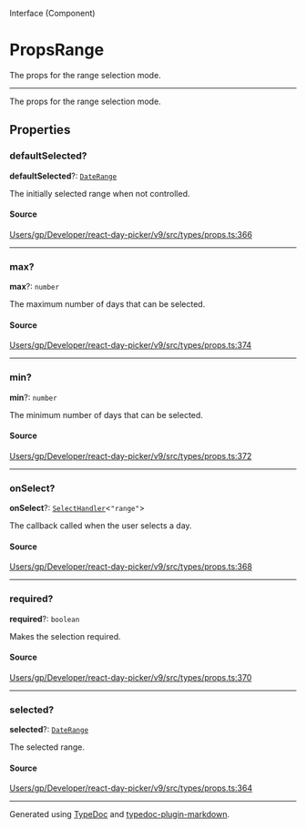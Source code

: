 <SectionTitle>Interface (Component)</SectionTitle>

# PropsRange

<Description>
The props for the range selection mode.
</Description>

---

The props for the range selection mode.

## Properties

<a id="defaultselected" name="defaultselected"></a>

### defaultSelected?

<SignatureMemberIdentifier>**defaultSelected**?: [`DateRange`](/api/next/type-aliases/DateRange.md)</SignatureMemberIdentifier>

The initially selected range when not controlled.

#### Source

[Users/gp/Developer/react-day-picker/v9/src/types/props.ts:366](https://github.com/gpbl/react-day-picker/blob/next/src/types/props.ts#L366)

***

<a id="max" name="max"></a>

### max?

<SignatureMemberIdentifier>**max**?: `number`</SignatureMemberIdentifier>

The maximum number of days that can be selected.

#### Source

[Users/gp/Developer/react-day-picker/v9/src/types/props.ts:374](https://github.com/gpbl/react-day-picker/blob/next/src/types/props.ts#L374)

***

<a id="min" name="min"></a>

### min?

<SignatureMemberIdentifier>**min**?: `number`</SignatureMemberIdentifier>

The minimum number of days that can be selected.

#### Source

[Users/gp/Developer/react-day-picker/v9/src/types/props.ts:372](https://github.com/gpbl/react-day-picker/blob/next/src/types/props.ts#L372)

***

<a id="onselect" name="onselect"></a>

### onSelect?

<SignatureMemberIdentifier>**onSelect**?: [`SelectHandler`](/api/next/type-aliases/SelectHandler.md)\<`"range"`\></SignatureMemberIdentifier>

The callback called when the user selects a day.

#### Source

[Users/gp/Developer/react-day-picker/v9/src/types/props.ts:368](https://github.com/gpbl/react-day-picker/blob/next/src/types/props.ts#L368)

***

<a id="required" name="required"></a>

### required?

<SignatureMemberIdentifier>**required**?: `boolean`</SignatureMemberIdentifier>

Makes the selection required.

#### Source

[Users/gp/Developer/react-day-picker/v9/src/types/props.ts:370](https://github.com/gpbl/react-day-picker/blob/next/src/types/props.ts#L370)

***

<a id="selected" name="selected"></a>

### selected?

<SignatureMemberIdentifier>**selected**?: [`DateRange`](/api/next/type-aliases/DateRange.md)</SignatureMemberIdentifier>

The selected range.

#### Source

[Users/gp/Developer/react-day-picker/v9/src/types/props.ts:364](https://github.com/gpbl/react-day-picker/blob/next/src/types/props.ts#L364)

***

Generated using [TypeDoc](https://typedoc.org) and [typedoc-plugin-markdown](https://typedoc-plugin-markdown.org).
